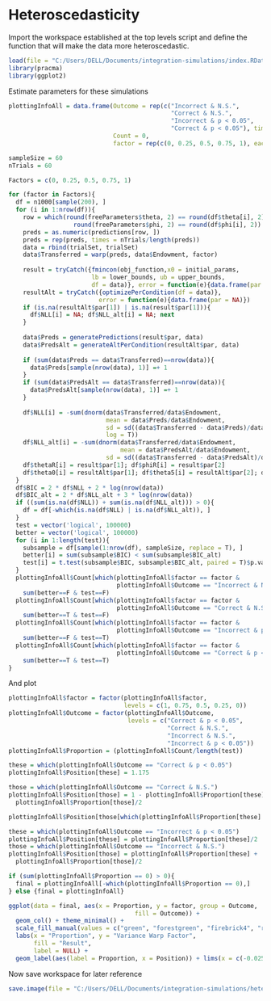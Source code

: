# Heteroscedasticity

Import the workspace established at the top levels script and define the function that will make the data more heteroscedastic.

```r
load(file = "C:/Users/DELL/Documents/integration-simulations/index.RData")
library(pracma)
library(ggplot2)
```

Estimate parameters for these simulations

```r
plottingInfoAll = data.frame(Outcome = rep(c("Incorrect & N.S.", 
                                             "Correct & N.S.", 
                                             "Incorrect & p < 0.05",
                                             "Correct & p < 0.05"), times = 5),
                             Count = 0,
                             factor = rep(c(0, 0.25, 0.5, 0.75, 1), each = 4))

sampleSize = 60
nTrials = 60

Factors = c(0, 0.25, 0.5, 0.75, 1)

for (factor in Factors){
  df = n1000[sample(200), ]
  for (i in 1:nrow(df)){
    row = which(round(freeParameters$theta, 2) == round(df$theta[i], 2) & 
                  round(freeParameters$phi, 2) == round(df$phi[i], 2))
    preds = as.numeric(predictions[row, ])
    preds = rep(preds, times = nTrials/length(preds))
    data = rbind(trialSet, trialSet)
    data$Transferred = warp(preds, data$Endowment, factor)
    
    result = tryCatch({fmincon(obj_function,x0 = initial_params,
                       lb = lower_bounds, ub = upper_bounds,
                       df = data)}, error = function(e){data.frame(par = NA)})
    resultAlt = tryCatch({optimizePerCondition(df = data)}, 
                         error = function(e){data.frame(par = NA)})
    if (is.na(resultAlt$par[1]) | is.na(result$par[1])){
      df$NLL[i] = NA; df$NLL_alt[i] = NA; next
    }
    
    data$Preds = generatePredictions(result$par, data)
    data$PredsAlt = generateAltPerCondition(resultAlt$par, data)
    
    if (sum(data$Preds == data$Transferred)==nrow(data)){
      data$Preds[sample(nrow(data), 1)] =+ 1
    }
    if (sum(data$PredsAlt == data$Transferred)==nrow(data)){
      data$PredsAlt[sample(nrow(data), 1)] =+ 1
    }
    
    df$NLL[i] = -sum(dnorm(data$Transferred/data$Endowment, 
                           mean = data$Preds/data$Endowment, 
                           sd = sd((data$Transferred - data$Preds)/data$Endowment),
                           log = T))
    df$NLL_alt[i] = -sum(dnorm(data$Transferred/data$Endowment, 
                               mean = data$PredsAlt/data$Endowment, 
                           sd = sd((data$Transferred - data$PredsAlt)/data$Endowment), log = T))
    df$thetaR[i] = result$par[1]; df$phiR[i] = result$par[2]
    df$theta0[i] = resultAlt$par[1]; df$theta5[i] = resultAlt$par[2]; df$theta1[i] = resultAlt$par[3];
  }
  df$BIC = 2 * df$NLL + 2 * log(nrow(data))
  df$BIC_alt = 2 * df$NLL_alt + 3 * log(nrow(data))
  if ((sum(is.na(df$NLL)) + sum(is.na(df$NLL_alt))) > 0){
    df = df[-which(is.na(df$NLL) | is.na(df$NLL_alt)), ]
  }
  test = vector('logical', 100000)
  better = vector('logical', 100000)
  for (i in 1:length(test)){
    subsample = df[sample(1:nrow(df), sampleSize, replace = T), ]
    better[i] = sum(subsample$BIC) < sum(subsample$BIC_alt)
    test[i] = t.test(subsample$BIC, subsample$BIC_alt, paired = T)$p.value < 0.05
  }
  plottingInfoAll$Count[which(plottingInfoAll$factor == factor & 
                              plottingInfoAll$Outcome == "Incorrect & N.S.")] = 
    sum(better==F & test==F)
  plottingInfoAll$Count[which(plottingInfoAll$factor == factor & 
                              plottingInfoAll$Outcome == "Correct & N.S.")] = 
    sum(better==T & test==F)
  plottingInfoAll$Count[which(plottingInfoAll$factor == factor & 
                              plottingInfoAll$Outcome == "Incorrect & p < 0.05")] = 
    sum(better==F & test==T)
  plottingInfoAll$Count[which(plottingInfoAll$factor == factor & 
                              plottingInfoAll$Outcome == "Correct & p < 0.05")] = 
    sum(better==T & test==T)
}
```

And plot

```r
plottingInfoAll$factor = factor(plottingInfoAll$factor, 
                                levels = c(1, 0.75, 0.5, 0.25, 0))
plottingInfoAll$Outcome = factor(plottingInfoAll$Outcome,
                                 levels = c("Correct & p < 0.05",
                                            "Correct & N.S.", 
                                            "Incorrect & N.S.",
                                            "Incorrect & p < 0.05"))
plottingInfoAll$Proportion = (plottingInfoAll$Count/length(test))

these = which(plottingInfoAll$Outcome == "Correct & p < 0.05")
plottingInfoAll$Position[these] = 1.175

those = which(plottingInfoAll$Outcome == "Correct & N.S.")
plottingInfoAll$Position[those] = 1 - plottingInfoAll$Proportion[these] -
  plottingInfoAll$Proportion[those]/2

plottingInfoAll$Position[those[which(plottingInfoAll$Proportion[these] == 0)]] = 1.175

these = which(plottingInfoAll$Outcome == "Incorrect & p < 0.05")
plottingInfoAll$Position[these] = plottingInfoAll$Proportion[these]/2
those = which(plottingInfoAll$Outcome == "Incorrect & N.S.")
plottingInfoAll$Position[those] = plottingInfoAll$Proportion[these] +
  plottingInfoAll$Proportion[those]/2

if (sum(plottingInfoAll$Proportion == 0) > 0){
  final = plottingInfoAll[-which(plottingInfoAll$Proportion == 0),]
} else {final = plottingInfoAll}

ggplot(data = final, aes(x = Proportion, y = factor, group = Outcome,
                                   fill = Outcome)) + 
  geom_col() + theme_minimal() + 
  scale_fill_manual(values = c("green", "forestgreen", "firebrick4", "red")) +
  labs(x = "Proportion", y = "Variance Warp Factor", 
       fill = "Result",
       label = NULL) + 
  geom_label(aes(label = Proportion, x = Position)) + lims(x = c(-0.025, 1.25))
```

Now save workspace for later reference

```r
save.image(file = "C:/Users/DELL/Documents/integration-simulations/heteroscedasticity.RData")
```
